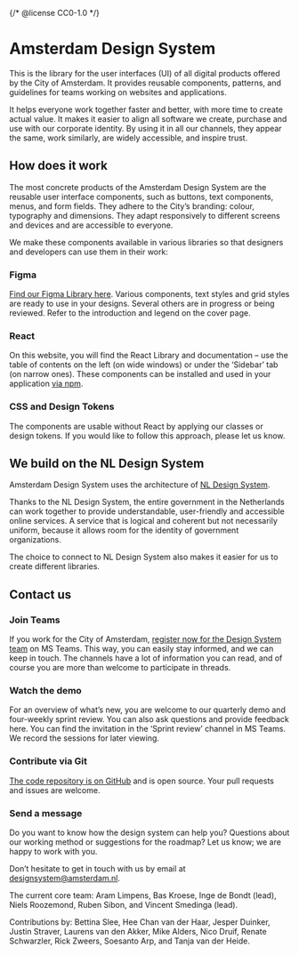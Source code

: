 {/* @license CC0-1.0 */}


<Meta title="Docs/Introduction" />

# Amsterdam Design System

This is the library for the user interfaces (UI) of all digital products offered by the City of Amsterdam.
It provides reusable components, patterns, and guidelines for teams working on websites and applications.

It helps everyone work together faster and better, with more time to create actual value.
It makes it easier to align all software we create, purchase and use with our corporate identity.
By using it in all our channels, they appear the same, work similarly, are widely accessible, and inspire trust.

## How does it work

The most concrete products of the Amsterdam Design System are the reusable user interface components, such as buttons, text components, menus, and form fields.
They adhere to the City’s branding: colour, typography and dimensions.
They adapt responsively to different screens and devices and are accessible to everyone.

We make these components available in various libraries so that designers and developers can use them in their work:

### Figma

[Find our Figma Library here](https://www.figma.com/file/9IGm6IdPUYizBNGsUnueBd/Amsterdam-Design-System?type=design&node-id=2927%3A29177&mode=design&t=6KlrHnKkHU2uZ9s9-1).
Various components, text styles and grid styles are ready to use in your designs.
Several others are in progress or being reviewed.
Refer to the introduction and legend on the cover page.

### React

On this website, you will find the React Library and documentation – use the table of contents on the left (on wide windows) or under the ‘Sidebar’ tab (on narrow ones).
These components can be installed and used in your application [via npm](https://www.npmjs.com/search?q=%40amsterdam%2Fdesign-system).

### CSS and Design Tokens

The components are usable without React by applying our classes or design tokens.
If you would like to follow this approach, please let us know.

## We build on the NL Design System

Amsterdam Design System uses the architecture of [NL Design System](https://nldesignsystem.nl/).

Thanks to the NL Design System, the entire government in the Netherlands can work together to provide understandable, user-friendly and accessible online services.
A service that is logical and coherent but not necessarily uniform, because it allows room for the identity of government organizations.

The choice to connect to NL Design System also makes it easier for us to create different libraries.

## Contact us

### Join Teams

If you work for the City of Amsterdam, [register now for the Design System team](https://teams.microsoft.com/l/team/19%3afYKS_RD2n1q4UhguA9jwEJk0A_VjYPO4TiLQjYlG_bo1%40thread.tacv2/conversations?groupId=381b5f11-b342-4a3a-8a78-8b371a90457d&tenantId=72fca1b1-2c2e-4376-a445-294d80196804) on MS Teams.
This way, you can easily stay informed, and we can keep in touch.
The channels have a lot of information you can read, and of course you are more than welcome to participate in threads.

### Watch the demo

For an overview of what’s new, you are welcome to our quarterly demo and four-weekly sprint review.
You can also ask questions and provide feedback here.
You can find the invitation in the ‘Sprint review’ channel in MS Teams.
We record the sessions for later viewing.

### Contribute via Git

[The code repository is on GitHub](http://github.com/Amsterdam/design-system) and is open source.
Your pull requests and issues are welcome.

### Send a message

Do you want to know how the design system can help you? Questions about our working method or suggestions for the roadmap?
Let us know; we are happy to work with you.

Don’t hesitate to get in touch with us by email at [designsystem@amsterdam.nl](designsystem@amsterdam.nl).

The current core team:
Aram Limpens,
Bas Kroese,
Inge de Bondt (lead),
Niels Roozemond,
Ruben Sibon,
and
Vincent Smedinga (lead).

Contributions by:
Bettina Slee,
Hee Chan van der Haar,
Jesper Duinker,
Justin Straver,
Laurens van den Akker,
Mike Alders,
Nico Druif,
Renate Schwarzler,
Rick Zweers,
Soesanto Arp,
and
Tanja van der Heide.
